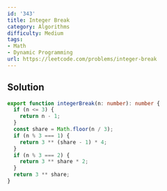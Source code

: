 ```yaml
---
id: '343'
title: Integer Break
category: Algorithms
difficulty: Medium
tags:
- Math
- Dynamic Programming
url: https://leetcode.com/problems/integer-break
---
```


## Solution

```typescript filename="solution.ts" copy
export function integerBreak(n: number): number {
  if (n <= 3) {
    return n - 1;
  }
  const share = Math.floor(n / 3);
  if (n % 3 === 1) {
    return 3 ** (share - 1) * 4;
  }
  if (n % 3 === 2) {
    return 3 ** share * 2;
  }
  return 3 ** share;
}
```

